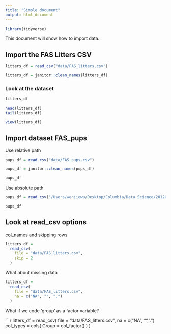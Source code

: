 ```yaml
---
title: "Simple document"
output: html_document
---
```


```r
library(tidyverse)
```



This document will show how to import data.


## Import the FAS Litters CSV

```r
litters_df = read_csv("data/FAS_litters.csv")

litters_df = janitor::clean_names(litters_df)
```


### Look at the dataset

```r
litters_df

head(litters_df)
tail(litters_df)
```

```r
view(litters_df)
```


## Import dataset FAS_pups

Use relative path

```r
pups_df = read_csv("data/FAS_pups.csv")

pups_df = janitor::clean_names(pups_df)

pups_df
```

Use absolute path

```r
pups_df = read_csv("/Users/wenjiewu/Desktop/Columbia/Data Science/20120917/data_wrangling_1/data/FAS_pups.csv")

pups_df
```

## Look at read_csv options

col_names and skipping rows

```r
litters_df = 
  read_csv(
    file = "data/FAS_litters.csv",
    skip = 2
  )
```

What about missing data

```r
litters_df = 
  read_csv(
    file = "data/FAS_litters.csv",
    na = c("NA", "", ".")
  )
```

What if we code 'group' as a factor variable?

```r
litters_df = 
  read_csv(
    file = "data/FAS_litters.csv",
    na = c("NA", "", ".")
    col_types = cols(
      Group = col_factor()
    )
  )